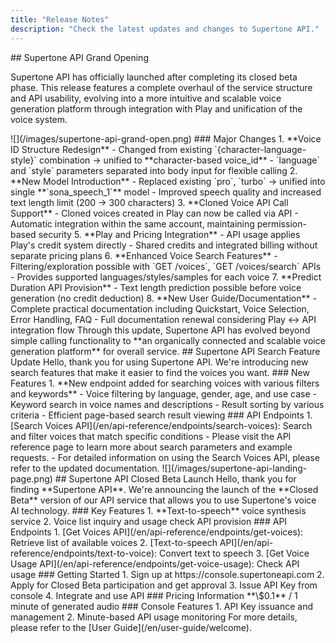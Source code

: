 ```yaml
---
title: "Release Notes"
description: "Check the latest updates and changes to Supertone API."
---
```

<Update label="2025-05-28" description="v.1.1.0">
  ## Supertone API Grand Opening
  
  Supertone API has officially launched after completing its closed beta phase.
  This release features a complete overhaul of the service structure and API usability, evolving into a more intuitive and scalable voice generation platform through integration with Play and unification of the voice system.
  <Frame>
      ![](/images/supertone-api-grand-open.png)
  </Frame>
  ### Major Changes
  1. **Voice ID Structure Redesign**
      - Changed from existing `{character-language-style}` combination → unified to **character-based voice_id**
      - `language` and `style` parameters separated into body input for flexible calling
  2. **New Model Introduction**
      - Replaced existing `pro`, `turbo` → unified into single **`sona_speech_1`** model
      - Improved speech quality and increased text length limit (200 → 300 characters)
  3. **Cloned Voice API Call Support**
      - Cloned voices created in Play can now be called via API
      - Automatic integration within the same account, maintaining permission-based security
  5. **Play and Pricing Integration**
      - API usage applies Play's credit system directly
      - Shared credits and integrated billing without separate pricing plans
  6. **Enhanced Voice Search Features**
      - Filtering/exploration possible with `GET /voices`, `GET /voices/search` APIs
      - Provides supported languages/styles/samples for each voice
  7. **Predict Duration API Provision**
      - Text length prediction possible before voice generation (no credit deduction)
  8. **New User Guide/Documentation**
      - Complete practical documentation including Quickstart, Voice Selection, Error Handling, FAQ
      - Full documentation renewal considering Play ↔ API integration flow
  Through this update, Supertone API has evolved beyond simple calling functionality to  
**an organically connected and scalable voice generation platform** for overall service.
</Update>
<Update label="2025-01-23" description="v1.0.1">
  ## Supertone API Search Feature Update
  Hello, thank you for using Supertone API. We're introducing new search features that make it easier to find the voices you want.
  ### New Features
  1. **New endpoint added for searching voices with various filters and keywords**
  - Voice filtering by language, gender, age, and use case
  - Keyword search in voice names and descriptions
  - Result sorting by various criteria
  - Efficient page-based search result viewing
  ### API Endpoints
  1. [Search Voices API](/en/api-reference/endpoints/search-voices): Search and filter voices that match specific conditions
  - Please visit the API reference page to learn more about search parameters and example requests.
  - For detailed information on using the Search Voices API, please refer to the updated documentation.
</Update>
<Update label="2024-12-23" description="v1.0.0">
  <Frame>
    ![](/images/supertone-api-landing-page.png)
  </Frame>
  ## Supertone API Closed Beta Launch
  Hello, thank you for finding **Supertone API**.
  We're announcing the launch of the **Closed Beta** version of our API service that allows you to use Supertone's voice AI technology.
  ### Key Features
  1. **Text-to-speech** voice synthesis service
  2. Voice list inquiry and usage check API provision
  ### API Endpoints
  1. [Get Voices API](/en/api-reference/endpoints/get-voices): Retrieve list of available voices
  2. [Text-to-speech API](/en/api-reference/endpoints/text-to-voice): Convert text to speech
  3. [Get Voice Usage API](/en/api-reference/endpoints/get-voice-usage): Check API usage
  ### Getting Started
  1. Sign up at https://console.supertoneapi.com
  2. Apply for Closed Beta participation and get approval
  3. Issue API Key from console
  4. Integrate and use API
  ### Pricing Information
  **\$0.1** / 1 minute of generated audio
  ### Console Features
  1. API Key issuance and management
  2. Minute-based API usage monitoring
  For more details, please refer to the [User Guide](/en/user-guide/welcome).
</Update>
